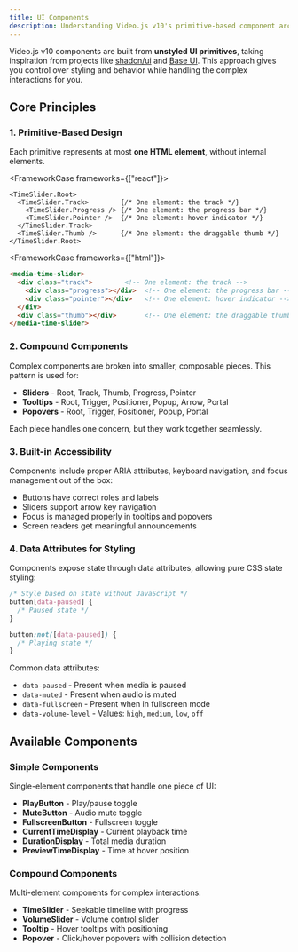 ```yaml
---
title: UI Components
description: Understanding Video.js v10's primitive-based component architecture
---
```



Video.js v10 components are built from **unstyled UI primitives**, taking inspiration from projects like [shadcn/ui](https://ui.shadcn.com/) and [Base UI](https://base-ui.com/). This approach gives you control over styling and behavior while handling the complex interactions for you.

## Core Principles

### 1. Primitive-Based Design

Each primitive represents at most **one HTML element**, without internal elements.

<FrameworkCase frameworks={["react"]}>
```tsx
<TimeSlider.Root>
  <TimeSlider.Track>        {/* One element: the track */}
    <TimeSlider.Progress /> {/* One element: the progress bar */}
    <TimeSlider.Pointer />  {/* One element: hover indicator */}
  </TimeSlider.Track>
  <TimeSlider.Thumb />      {/* One element: the draggable thumb */}
</TimeSlider.Root>
```
</FrameworkCase>

<FrameworkCase frameworks={["html"]}>
```html
<media-time-slider>
  <div class="track">        <!-- One element: the track -->
    <div class="progress"></div>  <!-- One element: the progress bar -->
    <div class="pointer"></div>   <!-- One element: hover indicator -->
  </div>
  <div class="thumb"></div>       <!-- One element: the draggable thumb -->
</media-time-slider>
```
</FrameworkCase>

### 2. Compound Components

Complex components are broken into smaller, composable pieces. This pattern is used for:

- **Sliders** - Root, Track, Thumb, Progress, Pointer
- **Tooltips** - Root, Trigger, Positioner, Popup, Arrow, Portal
- **Popovers** - Root, Trigger, Positioner, Popup, Portal

Each piece handles one concern, but they work together seamlessly.

### 3. Built-in Accessibility

Components include proper ARIA attributes, keyboard navigation, and focus management out of the box:

- Buttons have correct roles and labels
- Sliders support arrow key navigation
- Focus is managed properly in tooltips and popovers
- Screen readers get meaningful announcements

### 4. Data Attributes for Styling

Components expose state through data attributes, allowing pure CSS state styling:

```css
/* Style based on state without JavaScript */
button[data-paused] {
  /* Paused state */
}

button:not([data-paused]) {
  /* Playing state */
}
```

Common data attributes:
- `data-paused` - Present when media is paused
- `data-muted` - Present when audio is muted
- `data-fullscreen` - Present when in fullscreen mode
- `data-volume-level` - Values: `high`, `medium`, `low`, `off`

## Available Components

### Simple Components

Single-element components that handle one piece of UI:

- <DocsLink slug="reference/play-button">**PlayButton**</DocsLink> - Play/pause toggle
- <DocsLink slug="reference/mute-button">**MuteButton**</DocsLink> - Audio mute toggle
- <DocsLink slug="reference/fullscreen-button">**FullscreenButton**</DocsLink> - Fullscreen toggle
- **CurrentTimeDisplay** - Current playback time
- **DurationDisplay** - Total media duration
- **PreviewTimeDisplay** - Time at hover position

### Compound Components

Multi-element components for complex interactions:

- <DocsLink slug="reference/time-slider">**TimeSlider**</DocsLink> - Seekable timeline with progress
- <DocsLink slug="reference/volume-slider">**VolumeSlider**</DocsLink> - Volume control slider
- **Tooltip** - Hover tooltips with positioning
- **Popover** - Click/hover popovers with collision detection